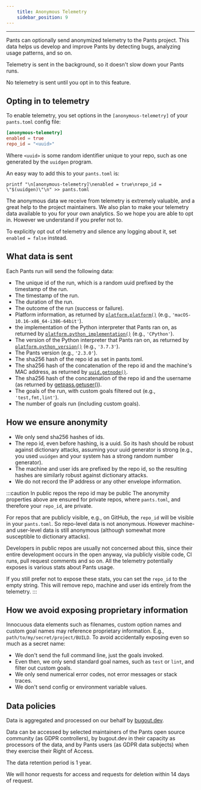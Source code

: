 ```yaml
---
    title: Anonymous Telemetry
    sidebar_position: 9
---
```


---

Pants can optionally send anonymized telemetry to the Pants project. This data helps us develop and improve Pants by detecting bugs, analyzing usage patterns, and so on.

Telemetry is sent in the background, so it doesn't slow down your Pants runs.

No telemetry is sent until you opt in to this feature.

## Opting in to telemetry

To enable telemetry, you set options in the `[anonymous-telemetry]` of your `pants.toml` config file:

```toml title="pants.toml"
[anonymous-telemetry]
enabled = true
repo_id = "<uuid>"
```

Where `<uuid>` is some random identifier unique to your repo, such as one generated by the `uuidgen` program.

An easy way to add this to your `pants.toml` is:

```
printf "\n[anonymous-telemetry]\nenabled = true\nrepo_id = \"$(uuidgen)\"\n" >> pants.toml
```

The anonymous data we receive from telemetry is extremely valuable, and a great help to the project maintainers. We also plan to make your telemetry data available to you for your own analytics. So we hope you are able to opt in. However we understand if you prefer not to.

To explicitly opt out of telemetry and silence any logging about it, set `enabled = false` instead.

## What data is sent

Each Pants run will send the following data:

- The unique id of the run, which is a random uuid prefixed by the timestamp of the run.
- The timestamp of the run.
- The duration of the run.
- The outcome of the run (success or failure).
- Platform information, as returned by [`platform.platform()`](https://docs.python.org/3/library/platform.html#platform.platform) (e.g., `'macOS-10.16-x86_64-i386-64bit'`).
- the implementation of the Python interpreter that Pants ran on, as returned by [`platform.python_implementation()`](https://docs.python.org/3/library/platform.html#platform.python_implementation) (e.g., `'CPython'`).
- The version of the Python interpreter that Pants ran on, as returned by [`platform.python_version()`](https://docs.python.org/3/library/platform.html#platform.python_version) (e.g., `'3.7.3'`).
- The Pants version (e.g., `'2.3.0'`).
- The sha256 hash of the repo id as set in pants.toml.
- The sha256 hash of the concatenation of the repo id and the machine's MAC address, as returned by [`uuid.getnode()`](https://docs.python.org/3/library/uuid.html#uuid.getnode).
- The sha256 hash of the concatenation of the repo id and the username (as returned by [getpass.getuser()](https://docs.python.org/3/library/getpass.html#getpass.getuser)).
- The goals of the run, with custom goals filtered out (e.g., `'test,fmt,lint'`).
- The number of goals run (including custom goals).

## How we ensure anonymity

- We only send sha256 hashes of ids.
- The repo id, even before hashing, is a uuid. So its hash should be robust against dictionary attacks, assuming your uuid generator is strong (e.g., you used `uuidgen` and your system has a strong random number generator).
- The machine and user ids are prefixed by the repo id, so the resulting hashes are similarly robust against dictionary attacks.
- We do not record the IP address or any other envelope information.

:::caution In public repos the repo id may be public
The anonymity properties above are ensured for private repos, where `pants.toml`, and therefore your `repo_id`, are private.

For repos that are publicly visible, e.g., on GitHub, the `repo_id` will be visible in your `pants.toml`. So repo-level data is not anonymous. However machine- and user-level data is still anonymous (although somewhat more susceptible to dictionary attacks).

Developers in public repos are usually not concerned about this, since their entire development occurs in the open anyway, via publicly visible code, CI runs, pull request comments and so on. All the telemetry potentially exposes is various stats about Pants usage.

If you still prefer not to expose these stats, you can set the `repo_id` to the empty string. This will remove repo, machine and user ids entirely from the telemetry.
:::

## How we avoid exposing proprietary information

Innocuous data elements such as filenames, custom option names and custom goal names may reference proprietary information. E.g., `path/to/my/secret/project/BUILD`. To avoid accidentally exposing even so much as a secret name:

- We don't send the full command line, just the goals invoked.
- Even then, we only send standard goal names, such as `test` or `lint`, and filter out custom goals.
- We only send numerical error codes, not error messages or stack traces.
- We don't send config or environment variable values.

## Data policies

Data is aggregated and processed on our behalf by [bugout.dev](https://bugout.dev/).

Data can be accessed by selected maintainers of the Pants open source community (as GDPR controllers), by bugout.dev in their capacity as processors of the data, and by Pants users (as GDPR data subjects) when they exercise their Right of Access.

The data retention period is 1 year.

We will honor requests for access and requests for deletion within 14 days of request.
